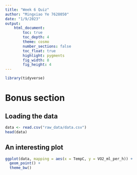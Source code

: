 ```yaml
---
title: "Week 6 Quiz"
author: "Mingxiao Ye 7628050"
date: "1/9/2023"
output:  
    html_document:
        toc: true
        toc_depth: 4
        theme: cosmo
        number_sections: false
        toc_float: true
        highlight: pygments
        fig_width: 8
        fig_height: 4
---
```


```r
library(tidyverse)
```


# Bonus section

## Loading the data

```r
data <- read.csv("raw_data/data.csv")
head(data)
```


## An interesting plot

```r
ggplot(data, mapping = aes(x = TempC, y = VO2_ml_per_h)) +
  geom_point() +
  theme_bw()
```

